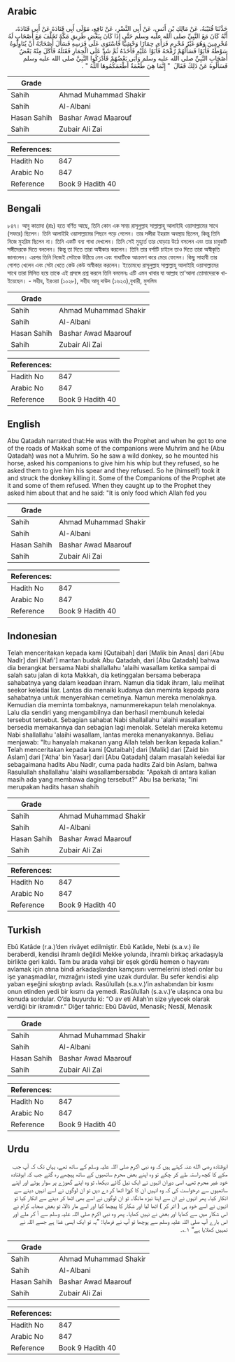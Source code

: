 ## Arabic

<div dir="rtl" lang="ar" style={{fontSize:'larger',backgroundColor:'#f8f9fa',padding:20}}>حَدَّثَنَا قُتَيْبَةُ، عَنْ مَالِكِ بْنِ أَنَسٍ، عَنْ أَبِي النَّضْرِ، عَنْ نَافِعٍ، مَوْلَى أَبِي قَتَادَةَ عَنْ أَبِي قَتَادَةَ، أَنَّهُ كَانَ مَعَ النَّبِيِّ صلى الله عليه وسلم حَتَّى إِذَا كَانَ بِبَعْضِ طَرِيقِ مَكَّةَ تَخَلَّفَ مَعَ أَصْحَابٍ لَهُ مُحْرِمِينَ وَهُوَ غَيْرُ مُحْرِمٍ فَرَأَى حِمَارًا وَحْشِيًّا فَاسْتَوَى عَلَى فَرَسِهِ فَسَأَلَ أَصْحَابَهُ أَنْ يُنَاوِلُوهُ سَوْطَهُ فَأَبَوْا فَسَأَلَهُمْ رُمْحَهُ فَأَبَوْا عَلَيْهِ فَأَخَذَهُ ثُمَّ شَدَّ عَلَى الْحِمَارِ فَقَتَلَهُ فَأَكَلَ مِنْهُ بَعْضُ أَصْحَابِ النَّبِيِّ صلى الله عليه وسلم وَأَبَى بَعْضُهُمْ فَأَدْرَكُوا النَّبِيَّ صلى الله عليه وسلم فَسَأَلُوهُ عَنْ ذَلِكَ فَقَالَ ‏ "‏ إِنَّمَا هِيَ طُعْمَةٌ أَطْعَمَكُمُوهَا اللَّهُ ‏"‏ ‏.‏</div><div style={{backgroundColor:'#f8f9fa',padding:20, marginBottom: 10}}><table>
      <thead>
        <tr>
          <th>Grade</th>
          <th></th>
        </tr>
      </thead>
      <tbody>
<tr><td>Sahih</td><td>Ahmad Muhammad Shakir</td></tr><tr><td>Sahih</td><td>Al-Albani</td></tr><tr><td>Hasan Sahih</td><td>Bashar Awad Maarouf</td></tr><tr><td>Sahih</td><td>Zubair Ali Zai</td></tr></tbody></table><table>
        <thead>
          <tr>
            <th>References:</th>
            <th></th>
          </tr>
        </thead>
        <tbody><tr><td>Hadith No</td><td>847</td></tr><tr><td>Arabic No</td><td>847</td></tr><tr><td>Reference</td><td>Book 9 Hadith 40</td></tr></tbody></table></div>

## Bengali

<div dir="ltr" lang="bn" style={{fontSize:'larger',backgroundColor:'#f8f9fa',padding:20}}>৮৪৭। আবু কাতাদা (রাঃ) হতে বর্ণিত আছে, তিনি কোন এক সময় রাসূলুল্লাহ সাল্লাল্লাহু আলাইহি ওয়াসাল্লামের সাথে (সফরে) ছিলেন। তিনি আলাইহি ওয়াসাল্লামের পিছনে পড়ে গেলেন। তার সঙ্গীরা ইহরাম অবস্থায় ছিলেন, কিন্তু তিনি নিজে মুহরিম ছিলেন না। তিনি একটি বন্য গাধা দেখলেন। তিনি সেই মুহূর্তে তার ঘোড়ায় উঠে বসলেন এবং তার চাবুকটি সঙ্গীদেরকে দিতে বললেন। কিন্তু তা দিতে তারা অস্বীকার করলেন। তিনি তার বর্শাটি চাইলে তাও দিতে তারা অস্বীকৃতি জানালেন। এরপর তিনি নিজেই সেটাকে উঠিয়ে নেন এবং গাধাটিকে আক্রমণ করে মেরে ফেলেন। কিছু সাহাবী তার গোশত খেলেন এবং সেটা খেতে কেউ কেউ অস্বীকার করলেন। ইতোমধ্যে রাসূলুল্লাহ সাল্লাল্লাহু আলাইহি ওয়াসাল্লামের সাথে তারা মিলিত হয়ে তাকে এই প্রসঙ্গে প্রশ্ন করলে তিনি বললেনঃ এটি এমন খাবার যা আল্লাহ তা'আলা তোমাদেরকে খাইয়েছেন। - সহীহ, ইরওয়া (১০২৮), সহীহ আবূ দাউদ (১৬২৩),বুখারী, মুসলিম</div><div style={{backgroundColor:'#f8f9fa',padding:20, marginBottom: 10}}><table>
      <thead>
        <tr>
          <th>Grade</th>
          <th></th>
        </tr>
      </thead>
      <tbody>
<tr><td>Sahih</td><td>Ahmad Muhammad Shakir</td></tr><tr><td>Sahih</td><td>Al-Albani</td></tr><tr><td>Hasan Sahih</td><td>Bashar Awad Maarouf</td></tr><tr><td>Sahih</td><td>Zubair Ali Zai</td></tr></tbody></table><table>
        <thead>
          <tr>
            <th>References:</th>
            <th></th>
          </tr>
        </thead>
        <tbody><tr><td>Hadith No</td><td>847</td></tr><tr><td>Arabic No</td><td>847</td></tr><tr><td>Reference</td><td>Book 9 Hadith 40</td></tr></tbody></table></div>

## English

<div dir="ltr" lang="en" style={{fontSize:'larger',backgroundColor:'#f8f9fa',padding:20}}>Abu Qatadah narrated that:He was with the Prophet and when he got to one of the roads of Makkah some of the companions were Muhrim and he (Abu Qatadah) was not a Muhrim. So he saw a wild donkey, so he mounted his horse, asked his companions to give him his whip but they refused, so he asked them to give him his spear and they refused. So he (himself) took it and struck the donkey killing it. Some of the Companions of the Prophet ate it and some of them refused. When they caught up to the Prophet they asked him about that and he said: "It is only food which Allah fed you</div><div style={{backgroundColor:'#f8f9fa',padding:20, marginBottom: 10}}><table>
      <thead>
        <tr>
          <th>Grade</th>
          <th></th>
        </tr>
      </thead>
      <tbody>
<tr><td>Sahih</td><td>Ahmad Muhammad Shakir</td></tr><tr><td>Sahih</td><td>Al-Albani</td></tr><tr><td>Hasan Sahih</td><td>Bashar Awad Maarouf</td></tr><tr><td>Sahih</td><td>Zubair Ali Zai</td></tr></tbody></table><table>
        <thead>
          <tr>
            <th>References:</th>
            <th></th>
          </tr>
        </thead>
        <tbody><tr><td>Hadith No</td><td>847</td></tr><tr><td>Arabic No</td><td>847</td></tr><tr><td>Reference</td><td>Book 9 Hadith 40</td></tr></tbody></table></div>

## Indonesian

<div dir="ltr" lang="id" style={{fontSize:'larger',backgroundColor:'#f8f9fa',padding:20}}>Telah menceritakan kepada kami [Qutaibah] dari [Malik bin Anas] dari [Abu Nadlr] dari [Nafi'] mantan budak Abu Qatadah, dari [Abu Qatadah] bahwa dia berangkat bersama Nabi shallallahu 'alaihi wasallam ketika sampai di salah satu jalan di kota Makkah, dia ketinggalan bersama beberapa sahabatnya yang dalam keadaan ihram. Namun dia tidak ihram, lalu melihat seekor keledai liar. Lantas dia menaiki kudanya dan meminta kepada para sahabatnya untuk menyerahkan cemetinya. Namun mereka menolaknya. Kemudian dia meminta tombaknya, namunmerekapun telah menolaknya. Lalu dia sendiri yang mengambilnya dan berhasil membunuh keledai tersebut tersebut. Sebagian sahabat Nabi shallallahu 'alaihi wasallam bersedia memakannya dan sebagian lagi menolak. Setelah mereka ketemu Nabi shallallahu 'alaihi wasallam, lantas mereka menanyakannya. Beliau menjawab: "Itu hanyalah makanan yang Allah telah berikan kepada kalian." Telah menceritakan kepada kami [Qutaibah] dari [Malik] dari [Zaid bin Aslam] dari ['Atha' bin Yasar] dari [Abu Qatadah] dalam masalah keledai liar sebagaimana hadits Abu Nadlr, cuma pada hadits Zaid bin Aslam, bahwa Rasulullah shallallahu 'alaihi wasallambersabda: "Apakah di antara kalian masih ada yang membawa daging tersebut?" Abu Isa berkata; "Ini merupakan hadits hasan shahih</div><div style={{backgroundColor:'#f8f9fa',padding:20, marginBottom: 10}}><table>
      <thead>
        <tr>
          <th>Grade</th>
          <th></th>
        </tr>
      </thead>
      <tbody>
<tr><td>Sahih</td><td>Ahmad Muhammad Shakir</td></tr><tr><td>Sahih</td><td>Al-Albani</td></tr><tr><td>Hasan Sahih</td><td>Bashar Awad Maarouf</td></tr><tr><td>Sahih</td><td>Zubair Ali Zai</td></tr></tbody></table><table>
        <thead>
          <tr>
            <th>References:</th>
            <th></th>
          </tr>
        </thead>
        <tbody><tr><td>Hadith No</td><td>847</td></tr><tr><td>Arabic No</td><td>847</td></tr><tr><td>Reference</td><td>Book 9 Hadith 40</td></tr></tbody></table></div>

## Turkish

<div dir="ltr" lang="tr" style={{fontSize:'larger',backgroundColor:'#f8f9fa',padding:20}}>Ebû Katâde (r.a.)’den rivâyet edilmiştir. Ebû Katâde, Nebi (s.a.v.) ile beraberdi, kendisi ihramlı değildi Mekke yolunda, ihramlı birkaç arkadaşıyla birlikte geri kaldı. Tam bu arada vahşi bir eşek gördü hemen o hayvanı avlamak için atına bindi arkadaşlardan kamçısını vermelerini istedi onlar bu işe yanaşmadılar, mızrağını istedi yine uzak durdular. Bu sefer kendisi alıp yaban eşeğini sıkıştırıp avladı. Rasûlullah (s.a.v.)’in ashabından bir kısmı onun etinden yedi bir kısmı da yemedi. Rasûlullah (s.a.v.)’e ulaşınca ona bu konuda sordular. O’da buyurdu ki: “O av eti Allah’ın size yiyecek olarak verdiği bir ikramıdır.” Diğer tahric: Ebû Dâvûd, Menasik; Nesâî, Menasik</div><div style={{backgroundColor:'#f8f9fa',padding:20, marginBottom: 10}}><table>
      <thead>
        <tr>
          <th>Grade</th>
          <th></th>
        </tr>
      </thead>
      <tbody>
<tr><td>Sahih</td><td>Ahmad Muhammad Shakir</td></tr><tr><td>Sahih</td><td>Al-Albani</td></tr><tr><td>Hasan Sahih</td><td>Bashar Awad Maarouf</td></tr><tr><td>Sahih</td><td>Zubair Ali Zai</td></tr></tbody></table><table>
        <thead>
          <tr>
            <th>References:</th>
            <th></th>
          </tr>
        </thead>
        <tbody><tr><td>Hadith No</td><td>847</td></tr><tr><td>Arabic No</td><td>847</td></tr><tr><td>Reference</td><td>Book 9 Hadith 40</td></tr></tbody></table></div>

## Urdu

<div dir="rtl" lang="ur" style={{fontSize:'larger',backgroundColor:'#f8f9fa',padding:20}}>ابوقتادہ رضی الله عنہ کہتے ہیں کہ وہ نبی اکرم صلی اللہ علیہ وسلم کے ساتھ تھے، یہاں تک کہ آپ جب مکے کا کچھ راستہ طے کر چکے تو وہ اپنے بعض محرم ساتھیوں کے ساتھ پیچھے رہ گئے جب کہ ابوقتادہ خود غیر محرم تھے، اسی دوران انہوں نے ایک نیل گائے دیکھا، تو وہ اپنے گھوڑے پر سوار ہوئے اور اپنے ساتھیوں سے درخواست کی کہ وہ انہیں ان کا کوڑا اٹھا کر دے دیں تو ان لوگوں نے اسے انہیں دینے سے انکار کیا۔ پھر انہوں نے ان سے اپنا نیزہ مانگا۔ تو ان لوگوں نے اسے بھی اٹھا کر دینے سے انکار کیا تو انہوں نے اسے خود ہی ( اتر کر ) اٹھا لیا اور شکار کا پیچھا کیا اور اسے مار ڈالا، تو بعض صحابہ کرام نے اس شکار میں سے کھایا اور بعض نے نہیں کھایا۔ پھر وہ نبی اکرم صلی اللہ علیہ وسلم سے آ کر ملے اور اس بارے آپ صلی اللہ علیہ وسلم سے پوچھا تو آپ نے فرمایا: ”یہ تو ایک ایسی غذا ہے جسے اللہ نے تمہیں کھلایا ہے“ ۱؎۔</div><div style={{backgroundColor:'#f8f9fa',padding:20, marginBottom: 10}}><table>
      <thead>
        <tr>
          <th>Grade</th>
          <th></th>
        </tr>
      </thead>
      <tbody>
<tr><td>Sahih</td><td>Ahmad Muhammad Shakir</td></tr><tr><td>Sahih</td><td>Al-Albani</td></tr><tr><td>Hasan Sahih</td><td>Bashar Awad Maarouf</td></tr><tr><td>Sahih</td><td>Zubair Ali Zai</td></tr></tbody></table><table>
        <thead>
          <tr>
            <th>References:</th>
            <th></th>
          </tr>
        </thead>
        <tbody><tr><td>Hadith No</td><td>847</td></tr><tr><td>Arabic No</td><td>847</td></tr><tr><td>Reference</td><td>Book 9 Hadith 40</td></tr></tbody></table></div>